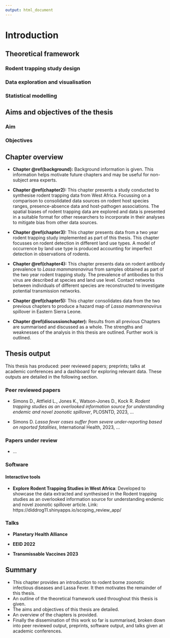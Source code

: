 ```yaml
---
output: html_document
---
```


# Introduction {#introduction}

## Theoretical framework

### Rodent trapping study design

### Data exploration and visualisation

### Statistical modelling

## Aims and objectives of the thesis 

### Aim 

### Objectives

## Chapter overview

* **Chapter \@ref(background):** Background information is given. This information helps motivate future chapters and may be useful for non-subject area experts. 

* **Chapter \@ref(chapter2):** This chapter presents a study conducted to synthesise rodent trapping data from West Africa. Focussing on a comparison to consolidated data sources on rodent host species ranges, presence-absence data and host-pathogen associations. The spatial biases of rodent trapping data are explored and data is presented in a suitable format for other researchers to incorporate in their analyses to mitigate bias from other data sources.

* **Chapter \@ref(chapter3):** This chapter presents data from a two year rodent trapping study implemented as part of this thesis. This chapter focusses on rodent detection in different land use types. A model of occurrence by land use type is produced accounting for imperfect detection in observations of rodents.

* **Chapter \@ref(chapter4):** This chapter presents data on rodent antibody prevalence to *Lassa mammarenavirus* from samples obtained as part of the two year rodent trapping study. The prevalence of antibodies to this virus are described at species and land use level. Contact networks between individuals of different species are reconstructed to investigate potential transmission networks.

* **Chapter \@ref(chapter5):** This chapter consolidates data from the two previous chapters to produce a hazard map of *Lassa mammarenavirus* spillover in Eastern Sierra Leone.

* **Chapter \@ref(discussionchapter):** Results from all previous Chapters are summarised and discussed as a whole. The strengths and weaknesses of the analysis in this thesis are outlined. Further work is outlined.

## Thesis output

This thesis has produced: peer reviewed papers; preprints; talks at academic conferences and a dashboard for exploring relevant data. These outputs are detailed in the following section.

### Peer reviewed papers

* Simons D., Attfield L., Jones K., Watson-Jones D., Kock R. *Rodent trapping studies as an overlooked information source for understanding endemic and novel zoonotic spillover*, PLOSNTD, 2023, ...

* Simons D. *Lassa fever cases suffer from severe under-reporting based on reported fatalities*, International Health, 2023, ...

### Papers under review

* ...

### Software

#### Interactive tools

* **Explore Rodent Trapping Studies in West Africa**: Developed to showcase the data extracted and synthesised in the Rodent trapping studies as an overlooked information source for understanding endemic and novel zoonotic spillover article. Link: https://diddrog11.shinyapps.io/scoping_review_app/

### Talks

* **Planetary Health Alliance**

* **EEID 2022**

* **Transmissable Vaccines 2023**

## Summary

- This chapter provides an introduction to rodent borne zoonotic infectious diseases and Lassa Fever. It then motivates the remainder of this thesis. 
- An outline of the theoretical framework used throughout this thesis is given.
- The aims and objectives of this thesis are detailed.
- An overview of the chapters is provided.
- Finally the dissemination of this work so far is summarised, broken down into peer reviewed output, preprints, software output, and talks given at academic conferences.
